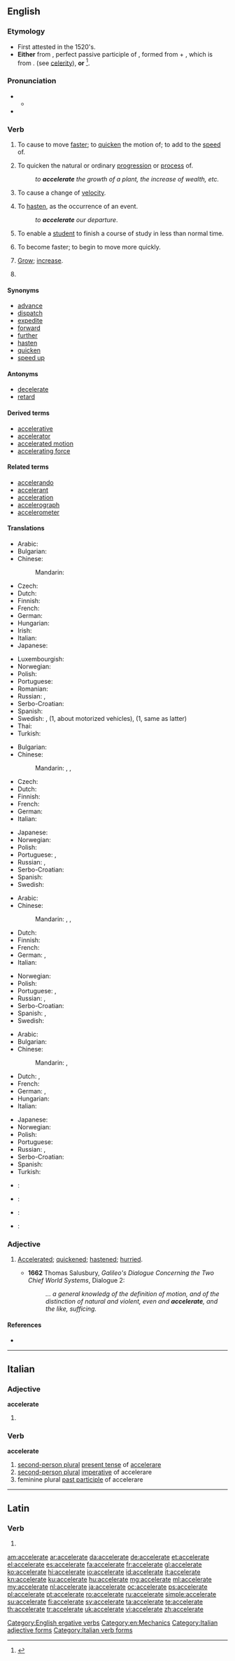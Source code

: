 ==English==

===Etymology===
* First attested in the 1520's.
* '''Either''' from {{etyl|la|en}} {{term|acceleratus|accelerātus|lang=la}}, perfect passive participle of {{term|accelero|accelerō|I accelerate, hasten|lang=la}}, formed from {{term|ad|lang=la}} + {{term|celero|celerō|I hasten|lang=la}}, which is from {{term|celer||quick|lang=la}}. (see [[celerity]]), '''or''' {{back-form|acceleration}}<ref>{{reference-book | last = Dobbie | first = Elliott K. | coauthors = Dunmore, C. William, et al. | editor = Barnhart, Robert K.| title = Chambers Dictionary of Etymology | origyear = 1998 | year = 2004 | publisher = Chambers Harrap Publishers Ltd | location = Edinburgh, Scotland | isbn =0550142304 | pages = 6}}</ref>.

===Pronunciation===
* {{a|RP}}
** {{IPA|/ək.ˈsɛl.ə.ˌreɪt/|/æk.ˈsɛl.ə.ˌɹeɪt/|/ɪk.ˈsɛl.ə.ˌɹeɪt/}}
* {{audio|en-us-accelerate.ogg|Audio (US)}}

===Verb===
{{en-verb|accelerat|ing}}

# {{context|transitive|lang=en}} To cause to move [[faster]]; to [[quicken]] the motion of; to add to the [[speed]] of.
# {{context|transitive|lang=en}} To quicken the natural or ordinary [[progression]] or [[process]] of.
#: ''to '''accelerate''' the growth of a plant, the increase of wealth, etc.''
# {{context|transitive|physics|lang=en}} To cause a change of [[velocity]].
# {{context|transitive|lang=en}} To [[hasten]], as the occurrence of an event.
#: ''to '''accelerate''' our departure''.
# {{context|transitive|education|lang=en}} To enable a [[student]] to finish a course of study in less than normal time.
# {{context|intransitive|lang=en}} To become faster; to begin to move more quickly.
# {{context|intransitive|lang=en}} [[grow|Grow]]; [[increase]].
# {{context|obsolete|lang=en}} {{alternative form of|accelerated}}

====Synonyms====
* [[advance]]
* [[dispatch]]
* [[expedite]]
* [[forward]]
* [[further]]
* [[hasten]]
* [[quicken]]
* [[speed up]]

====Antonyms====
* [[decelerate]]
* [[retard]]

====Derived terms====
* [[accelerative]]
* [[accelerator]]
* [[accelerated motion]]
* [[accelerating force]]

====Related terms====
* [[accelerando]]
* [[accelerant]]
* [[acceleration]]
* [[accelerograph]]
* [[accelerometer]]

====Translations====
{{trans-top|to cause to move faster}}
* Arabic: {{t|ar|تسريع|sc=Arab}}
* Bulgarian: {{t+|bg|ускорявам}}
* Chinese:
*: Mandarin: {{t|cmn|加速|tr=jiāsù|sc=Hani}}
* Czech: {{t-|cs|zrychlit}}
* Dutch: {{t+|nl|versnellen}}
* Finnish: {{t+|fi|kiihdyttää}}
* French: {{t+|fr|accélérer}}
* German: {{t+|de|beschleunigen}}
* Hungarian: {{t+|hu|gyorsít}}
* Irish: {{t-|ga|luathaigh}}
* Italian: {{t+|it|accelerare}}
* Japanese: {{t|ja|加速|tr=かそくする, kasoku suru|alt=加速する}}
{{trans-mid}}
* Luxembourgish: {{t-|lb|acceleréieren}}
* Norwegian: {{t+|no|akselerere}}
* Polish: {{t+|pl|przyśpieszać}}
* Portuguese: {{t+|pt|acelerar}}
* Romanian: {{t+|ro|accelera}}
* Russian: {{t+|ru|ускорять|tr=uskorjátʹ}} {{impf}}, {{t+|ru|ускорить|tr=uskóritʹ}} {{pf.}}
* Serbo-Croatian: {{t-|sh|ubrzati|alt=ubr̀zati}}
* Spanish: {{t+|es|acelerar}}
* Swedish: {{t+|sv|accelerera}}, {{t-|sv|ge mer gas}} (1, about motorized vehicles), {{t-|sv|gasa}} (1, same as latter)
* Thai: {{t|th|เร่ง|tr=reng|sc=Thai}}
* Turkish: {{t+|tr|hızlandırmak}}
{{trans-bottom}}

{{trans-top|to quicken natural or ordinary progression or process}}
* Bulgarian: {{t+|bg|засилвам}}
* Chinese:
*: Mandarin: {{t|cmn|加速|tr=jiāsù|sc=Hani}}, {{t|cmn|變快|sc=Hani}}, {{t|cmn|变快|tr=biànkuài|sc=Hani}}
* Czech: {{t-|cs|urychlit}}
* Dutch: {{t+|nl|versnellen}}
* Finnish: {{t+|fi|kiihdyttää}}
* French: {{t+|fr|accélérer}}
* German: {{t+|de|beschleunigen}}
* Italian: {{t+|it|accelerare}}
{{trans-mid}}
* Japanese: {{t|ja|促進|tr=そくしんする, sokushin suru|alt=促進する}}
* Norwegian: {{t-|no|påskynde}}
* Polish: {{t+|pl|przyśpieszać}}
* Portuguese: {{t+|pt|acelerar}}, {{t+|pt|apressar}}
* Russian: {{t+|ru|ускоряться|tr=uskorjátʹsja}} {{impf}}, {{t+|ru|ускориться|tr=uskóritʹsja}} {{pf.}}
* Serbo-Croatian: {{t-|sh|ubrzati|alt=ubr̀zati}}
* Spanish: {{t+|es|acelerar}}
* Swedish: {{t+|sv|accelerera}}
{{trans-bottom}}

{{trans-top|to hasten}}
* Arabic: {{t|ar|إستعجال|sc=Arab}}
* Chinese:
*: Mandarin: {{t|cmn|加速|tr=jiāsù|sc=Hani}}, {{t|cmn|變快|sc=Hani}}, {{t|cmn|变快|tr=biànkuài|sc=Hani}}
* Dutch: {{t|nl|bespoedigen}}
* Finnish: {{t+|fi|nopeuttaa}}
* French: {{t+|fr|accélérer}}
* German: {{t|de|eilen}}, {{t|de|beeilen|alt=sich beeilen}}
* Italian: {{t-|it|affrettare}}
{{trans-mid}}
* Norwegian: {{t-|no|påskynde}}
* Polish: {{t+|pl|przyśpieszać}}
* Portuguese: {{t+|pt|acelerar}}, {{t+|pt|apressar}}
* Russian: {{t+|ru|ускорять|tr=uskorját’}} {{impf}}, {{t+|ru|ускорить|tr=uskórit’}} {{pf.}}
* Serbo-Croatian: {{t-|sh|ubrzati|alt=ubr̀zati}}
* Spanish: {{t+|es|acelerar}}, {{t+|es|apresurar}}
* Swedish: {{t+|sv|påskynda}}
{{trans-bottom}}

{{trans-top|to become faster}}
* Arabic: {{t|ar|إسراع|sc=Arab}}
* Bulgarian: {{t-|bg|ускорявам се}}
* Chinese:
*: Mandarin: {{t|cmn|變快|sc=Hani}}, {{t|cmn|变快|tr=biànkuài|sc=Hani}}
* Dutch: {{t|nl|versnellen}}, {{l|nl|sneller}} {{l|nl|gaan}}
* French: {{t+|fr|accélérer}}
* German: {{t-|de|schneller werden}}, {{t+|de|beschleunigen}}
* Hungarian: {{t+|hu|gyorsul}}
* Italian: {{t+|it|accelerare}}
{{trans-mid}}
* Japanese: {{t|ja|加速|tr=かそくする, kasoku suru|alt=加速する}}
* Norwegian: {{t-|no|sette opp farten}}
* Polish: {{t+|pl|przyśpieszać}}
* Portuguese: {{t+|pt|acelerar}}
* Russian: {{t+|ru|ускоряться|tr=uskorját’sja}} {{impf}}, {{t+|ru|ускориться|tr=uskórit’sja}} {{pf.}}
* Serbo-Croatian: {{t-|sh|ubrzati|alt=ubr̀zati}}
* Spanish: {{t+|es|acelerar|alt=acelerarse}}
* Turkish: {{t+|tr|hızlanmak}}
{{trans-bottom}}

{{checktrans-top}}
* {{ttbc|he}}: {{t|he|להאיץ|tr=le'ha'ytz|sc=Hebr}}
* {{ttbc|he}}: {{t|he|לזרז|tr=le'zarez|sc=Hebr}}
{{trans-mid}}
* {{ttbc|id}}: {{t|id|cepat|alt=mempercepat}}
* {{ttbc|ia}}: {{t|ia|accelerar}}
{{trans-bottom}}

===Adjective===
{{en-adj|?}}

# {{context|rare|lang=en}} [[accelerated|Accelerated]]; [[quickened]]; [[hastened]]; [[hurried]].
#* '''1662''' Thomas Salusbury, ''Galileo's Dialogue Concerning the Two Chief World Systems'', Dialogue 2:
#*: ''... a general knowledg of the definition of motion, and of the distinction of natural and violent, even and '''accelerate''', and the like, sufficing.''

====References====
<references/>
* {{R:OED2}}

[[Category:English ergative verbs]]
[[Category:en:Mechanics]]

----

==Italian==

===Adjective===
'''accelerate''' {{p}}

# {{feminine of|accelerato|lang=it}}

===Verb===
'''accelerate'''

# [[second-person plural]] [[present tense]] of [[accelerare]]
# [[second-person plural]] [[imperative]] of accelerare
# feminine plural [[past participle]] of accelerare

[[Category:Italian adjective forms]]
[[Category:Italian verb forms]]

----

==Latin==

===Verb===
{{la-verb-form|accelerāte}}

# {{conjugation of|accelero|accelerō|1|p|pres|act|imp|lang=la}}

[[am:accelerate]]
[[ar:accelerate]]
[[da:accelerate]]
[[de:accelerate]]
[[et:accelerate]]
[[el:accelerate]]
[[es:accelerate]]
[[fa:accelerate]]
[[fr:accelerate]]
[[gl:accelerate]]
[[ko:accelerate]]
[[hi:accelerate]]
[[io:accelerate]]
[[id:accelerate]]
[[it:accelerate]]
[[kn:accelerate]]
[[ku:accelerate]]
[[hu:accelerate]]
[[mg:accelerate]]
[[ml:accelerate]]
[[my:accelerate]]
[[nl:accelerate]]
[[ja:accelerate]]
[[oc:accelerate]]
[[ps:accelerate]]
[[pl:accelerate]]
[[pt:accelerate]]
[[ro:accelerate]]
[[ru:accelerate]]
[[simple:accelerate]]
[[su:accelerate]]
[[fi:accelerate]]
[[sv:accelerate]]
[[ta:accelerate]]
[[te:accelerate]]
[[th:accelerate]]
[[tr:accelerate]]
[[uk:accelerate]]
[[vi:accelerate]]
[[zh:accelerate]]